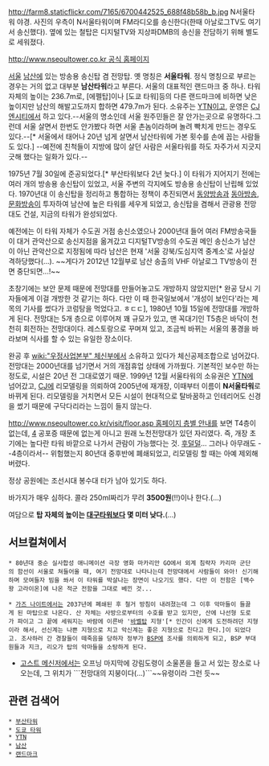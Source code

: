 http://farm8.staticflickr.com/7165/6700442525_688f48b58b_b.jpg
N서울타워 야경. 사진의 우측이 N서울타워이며 FM라디오를 송신한다(한때 아날로그TV도 여기서 송신했다). 옆에 있는 철탑은 디지털TV와 지상파DMB의 송신을 전담하기 위해 별도로 세워졌다.

[[http://www.nseoultower.co.kr 공식 홈페이지]]

[[서울]] [[남산]]에 있는 방송용 송신탑 겸 전망탑. 옛 명칭은 '''서울타워'''. 정식 명칭으로 부르는 경우는 거의 없고 대부분 '''남산타워'''라고 부른다. 서울의 대표적인 랜드마크 중 하나. 타워 자체의 높이는 236.7m로, [에펠탑]이나 [도쿄 타워]등의 다른 랜드마크에 비하면 낮은 높이지만 남산의 해발고도까지 합하면 479.7m가 된다. 소유주는 [[YTN]]이고, 운영은 [[CJ]]엔시티에서 하고 있다.--서울의 명소인데 서울 원주민들은 잘 안가는곳으로 유명하다.그런데 서울 살면서 한번도 안가봤다 하면 서울 촌놈이라하며 놀려 빡치게 만드는 경우도 있다.--[* 서울에서 태어나 20년 넘게 살면서 남산타워에 가본 횟수를 손에 꼽는 사람들도 있다.] --예전에 친척들이 지방에 많이 살던 사람은 서울타워를 하도 자주가서 지긋지긋해 했다는 일화가 있다.--

1975년 7월 30일에 준공되었다.[* 부산타워보다 2년 늦다.] 이 타워가 지어지기 전에는 여러 개의 방송용 송신탑이 있었고, 서울 주변의 각지에도 방송용 송신탑이 난립해 있었다. 1970년대 이 송신탑을 정리하고 통합하는 정책이 추진되면서 [[동양방송]]과 [[동아방송]], [[문화방송]]이 투자하여 남산에 높은 타워를 세우게 되었고, 송신탑을 겸해서 관광용 전망대도 건설, 지금의 타워가 완성되었다.

예전에는 이 타워 자체가 수도권 거점 송신소였으나 2000년대 들어 여러 FM방송국들이 대거 관악산으로 송신지점을 옮겨갔고 디지털TV방송의 수도권 메인 송신소가 남산이 아닌 관악산으로 지정됨에 따라 남산은 현재 '서울 강북/도심지역 중계소'로 사실상 격하당했다(...). ~~게다가 2012년 12월부로 남산 송출의 VHF 아날로그 TV방송이 전면 중단되면...!~~

초창기에는 보안 문제 때문에 전망대를 만들어놓고도 개방하지 않았지만[* 완공 당시 기자들에게 이걸 개방한 것 같기는 하다. 다만 이 때 한국일보에서 '개성이 보인다'라는 제목의 기사를 썼다가 코렁탕을 먹었다고. ㅎㄷㄷ], 1980년 10월 15일에 전망대를 개방하게 된다. 전망대는 5개 층으로 이루어져 꽤 규모가 있고, 맨 꼭대기인 T5층은 바닥이 천천히 회전하는 전망대이다. 레스토랑으로 꾸며져 있고, 조금씩 바뀌는 서울의 풍경을 바라보며 식사를 할 수 있는 유일한 장소이다. 

완공 후 [[wiki:"우정사업본부" 체신부]]에서 소유하고 있다가 체신공제조합으로 넘어갔다. 전망대는 2000년대를 넘기면서 거의 개점휴업 상태에 가까웠다. 기본적인 보수만 하는 정도로, 시설은 20년 전 그대로였기 때문. 1999년 12월 서울타워의 소유권은 [[YTN]]에 넘어갔고, [[CJ]]에 리모델링을 의뢰하여 2005년에 재개장, 이때부터 이름이 '''N서울타워'''로 바뀌게 된다. 
리모델링을 거치면서 모든 시설이 현대적으로 탈바꿈하고 인테리어도 신경을 썼기 때문에 구닥다리라는 느낌이 들지 않는다. 

[[http://www.nseoultower.co.kr/visit/floor.asp 홈페이지 층별 안내]]를 보면 T4층이 없는데, [[4]] 공포증 때문에 없는게 아니고 원래 노천전망대가 있던 자리였다. 즉, 개장 초기에는 높다란 타워 바깥으로 나가서 관람이 가능했다는 것. [[후덜덜]]... 그러나 아무래도 --4층이라서-- 위험했는지 80년대 중후반에 폐쇄되었고, 리모델링 할 때는 아예 제외해 버렸다. 

정상 공원에는 조선시대 봉수대 터가 남아 있기도 하다.

바가지가 매우 심하다. 콜라 250ml짜리가 무려 '''3500원'''(!!)이나 한다.(...)

여담으로 '''탑 자체의 높이는 [[대구타워]]보다 몇 미터 낮다.'''(...)

== 서브컬쳐에서 ==
 * 80년대 중순 실사합성 애니메이션 극장 영화 마카리안 GO에서 외계 침략자 카리마 군단의 함선이 서울로 쳐들어올 때, 여기 전망대로 나타나는데 전망대에서 사람들이 와아! 신기해하며 모여들자 빔을 쏴서 이 타워를 박살나는 장면이 나오기도 했다. 다만 이 전함은 [백수왕 고라이온]에 나온 적군 전함을 그대로 베낀 것...

 * [[가즈 나이트]]에서는 2037년에 폐쇄된 후 철거 방침이 내려졌는데 그 이후 악마들이 들끓게 된 마탑으로 나온다. 산 자체는 사방으로부터의 수호를 받고 있지만, 산에 나선형 도로가 파이고 그 끝에 세워지는 바람에 이른바 '[[바벨탑]] 지형'[* 인간이 신에게 도전하려던 지형이라 해서, 선신계는 나쁜 지형으로 치고 악신계는 좋은 지형으로 친다고 한다.]이 되었다고. 조사하러 간 경찰들이 떼죽음을 당하자 정부가 [[BSP]]에 조사를 의뢰하게 되고, BSP 부대원들과 지크, 리오가 탑의 악마들을 소탕하게 된다.

* [[고스트 메신저]]에서는 오프닝 마지막에 강림도령이 소울폰을 들고 서 있는 장소로 나오는데, 그 위치가 ```전망대의 지붕이다(...)```~~유령이라 그런 듯~~

== 관련 검색어 ==
 * [[부산타워]]
 * [[도쿄 타워]]
 * [[YTN]]
 * [[남산]]
 * [[랜드마크]]
